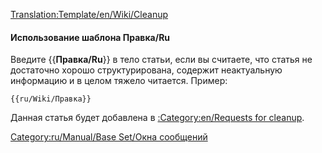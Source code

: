 <noinclude>[[Translation:Template/en/Wiki/Cleanup]]</noinclude>{{en/Ambox| type  = style
| text  = <strong>Правка</strong><br>Данную статью необходимо подвергнуть правке. Она разрослась с течением времени, и в настоящее время, её трудно читать. Вы можете улучшить её или переписав её части, или создав новую структуру.
}}<includeonly>{{{1|[[Category:en/Cleanup]]}}}</includeonly><noinclude>

====Использование шаблона Правка/Ru====

Введите <nowiki>{{</nowiki>'''Правка/Ru'''<nowiki>}}</nowiki> в тело статьи, если вы считаете, что статья не достаточно хорошо структурирована, содержит неактуальную информацию и в целом тяжело читается.
Пример:
<pre>{{ru/Wiki/Правка}}</pre>
Данная статья будет добавлена в [[:Category:en/Requests for cleanup]].

[[Category:ru/Manual/Base Set/Окна сообщений]]
</noinclude>